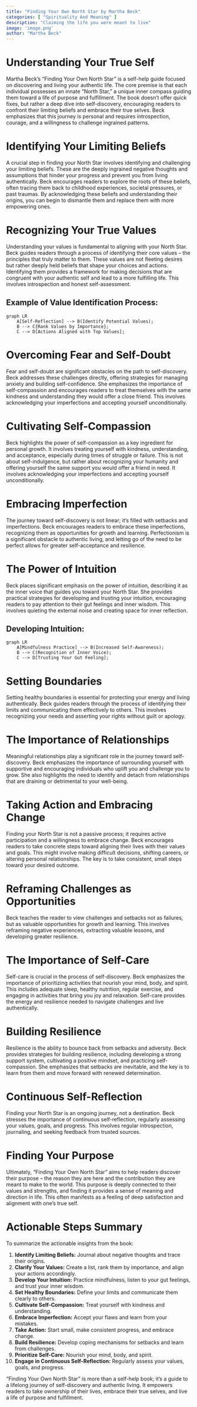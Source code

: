 ```yaml
---
title: "Finding Your Own North Star by Martha Beck"
categories: [ "Spirituality And Meaning" ]
description: "Claiming the life you were meant to live"
image: 'image.png'
author: "Martha Beck"
---
```

# Understanding Your True Self

Martha Beck's "Finding Your Own North Star" is a self-help guide focused on discovering and living your authentic life.  The core premise is that each individual possesses an innate "North Star," a unique inner compass guiding them toward a life of purpose and fulfillment.  The book doesn't offer quick fixes, but rather a deep dive into self-discovery, encouraging readers to confront their limiting beliefs and embrace their true selves.  Beck emphasizes that this journey is personal and requires introspection, courage, and a willingness to challenge ingrained patterns.

# Identifying Your Limiting Beliefs

A crucial step in finding your North Star involves identifying and challenging your limiting beliefs. These are the deeply ingrained negative thoughts and assumptions that hinder your progress and prevent you from living authentically.  Beck encourages readers to explore the roots of these beliefs, often tracing them back to childhood experiences, societal pressures, or past traumas. By acknowledging these beliefs and understanding their origins, you can begin to dismantle them and replace them with more empowering ones.

# Recognizing Your True Values

Understanding your values is fundamental to aligning with your North Star.  Beck guides readers through a process of identifying their core values – the principles that truly matter to them. These values are not fleeting desires but rather deeply held beliefs that shape your choices and actions. Identifying them provides a framework for making decisions that are congruent with your authentic self and lead to a more fulfilling life.  This involves introspection and honest self-assessment.

## Example of Value Identification Process:

```mermaid
graph LR
    A[Self-Reflection] --> B(Identify Potential Values);
    B --> C{Rank Values by Importance};
    C --> D[Actions Aligned with Top Values];
```

# Overcoming Fear and Self-Doubt

Fear and self-doubt are significant obstacles on the path to self-discovery. Beck addresses these challenges directly, offering strategies for managing anxiety and building self-confidence.  She emphasizes the importance of self-compassion and encourages readers to treat themselves with the same kindness and understanding they would offer a close friend.  This involves acknowledging your imperfections and accepting yourself unconditionally.

# Cultivating Self-Compassion

Beck highlights the power of self-compassion as a key ingredient for personal growth.  It involves treating yourself with kindness, understanding, and acceptance, especially during times of struggle or failure. This is not about self-indulgence, but rather about recognizing your humanity and offering yourself the same support you would offer a friend in need.  It involves acknowledging your imperfections and accepting yourself unconditionally.


# Embracing Imperfection

The journey toward self-discovery is not linear; it's filled with setbacks and imperfections. Beck encourages readers to embrace these imperfections, recognizing them as opportunities for growth and learning.  Perfectionism is a significant obstacle to authentic living, and letting go of the need to be perfect allows for greater self-acceptance and resilience.

# The Power of Intuition

Beck places significant emphasis on the power of intuition, describing it as the inner voice that guides you toward your North Star.  She provides practical strategies for developing and trusting your intuition, encouraging readers to pay attention to their gut feelings and inner wisdom.  This involves quieting the external noise and creating space for inner reflection.

## Developing Intuition:

```mermaid
graph LR
    A[Mindfulness Practice] --> B(Increased Self-Awareness);
    B --> C(Recognition of Inner Voice);
    C --> D[Trusting Your Gut Feeling];
```

# Setting Boundaries

Setting healthy boundaries is essential for protecting your energy and living authentically. Beck guides readers through the process of identifying their limits and communicating them effectively to others.  This involves recognizing your needs and asserting your rights without guilt or apology.


# The Importance of Relationships

Meaningful relationships play a significant role in the journey toward self-discovery.  Beck emphasizes the importance of surrounding yourself with supportive and encouraging individuals who uplift you and challenge you to grow.  She also highlights the need to identify and detach from relationships that are draining or detrimental to your well-being.

# Taking Action and Embracing Change

Finding your North Star is not a passive process; it requires active participation and a willingness to embrace change.  Beck encourages readers to take concrete steps toward aligning their lives with their values and goals. This might involve making difficult decisions, shifting careers, or altering personal relationships.  The key is to take consistent, small steps toward your desired outcome.


# Reframing Challenges as Opportunities

Beck teaches the reader to view challenges and setbacks not as failures, but as valuable opportunities for growth and learning.  This involves reframing negative experiences, extracting valuable lessons, and developing greater resilience.

# The Importance of Self-Care

Self-care is crucial in the process of self-discovery.  Beck emphasizes the importance of prioritizing activities that nourish your mind, body, and spirit. This includes adequate sleep, healthy nutrition, regular exercise, and engaging in activities that bring you joy and relaxation.  Self-care provides the energy and resilience needed to navigate challenges and live authentically.

#  Building Resilience

Resilience is the ability to bounce back from setbacks and adversity. Beck provides strategies for building resilience, including developing a strong support system, cultivating a positive mindset, and practicing self-compassion.  She emphasizes that setbacks are inevitable, and the key is to learn from them and move forward with renewed determination.


#  Continuous Self-Reflection

Finding your North Star is an ongoing journey, not a destination.  Beck stresses the importance of continuous self-reflection, regularly assessing your values, goals, and progress.  This involves regular introspection, journaling, and seeking feedback from trusted sources.

#  Finding Your Purpose

Ultimately, "Finding Your Own North Star" aims to help readers discover their purpose – the reason they are here and the contribution they are meant to make to the world.  This purpose is deeply connected to their values and strengths, and finding it provides a sense of meaning and direction in life. This often manifests as a feeling of deep satisfaction and alignment with one's true self.

#  Actionable Steps Summary

To summarize the actionable insights from the book:

1. **Identify Limiting Beliefs:**  Journal about negative thoughts and trace their origins.
2. **Clarify Your Values:** Create a list, rank them by importance, and align your actions accordingly.
3. **Develop Your Intuition:** Practice mindfulness, listen to your gut feelings, and trust your inner wisdom.
4. **Set Healthy Boundaries:** Define your limits and communicate them clearly to others.
5. **Cultivate Self-Compassion:** Treat yourself with kindness and understanding.
6. **Embrace Imperfection:** Accept your flaws and learn from your mistakes.
7. **Take Action:**  Start small, make consistent progress, and embrace change.
8. **Build Resilience:** Develop coping mechanisms for setbacks and learn from challenges.
9. **Prioritize Self-Care:** Nourish your mind, body, and spirit.
10. **Engage in Continuous Self-Reflection:** Regularly assess your values, goals, and progress.


"Finding Your Own North Star" is more than a self-help book; it's a guide to a lifelong journey of self-discovery and authentic living.  It empowers readers to take ownership of their lives, embrace their true selves, and live a life of purpose and fulfillment.

